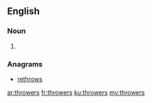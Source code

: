 ==English==

===Noun===
{{head|en}}

# {{plural of|thrower}}

===Anagrams===
* [[rethrows#English|rethrows]]

[[ar:throwers]]
[[fr:throwers]]
[[ku:throwers]]
[[my:throwers]]